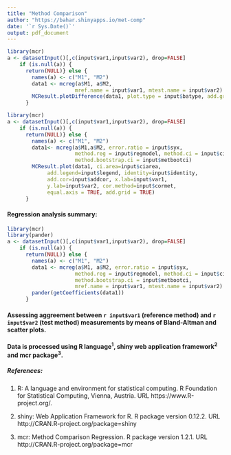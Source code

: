 ```yaml
---
title: "Method Comparison"
author: "https://bahar.shinyapps.io/met-comp"
date: '`r Sys.Date()`'
output: pdf_document
---
```


```r
library(mcr)
a <- datasetInput()[,c(input$var1,input$var2), drop=FALSE]
    if (is.null(a)) {
      return(NULL)} else {
        names(a) <- c("M1", "M2")
        data1 <- mcreg(a$M1, a$M2,
                      mref.name = input$var1, mtest.name = input$var2)
        MCResult.plotDifference(data1, plot.type = input$batype, add.grid = TRUE)
      }
```

```r
library(mcr)
a <- datasetInput()[,c(input$var1,input$var2), drop=FALSE]
    if (is.null(a)) {
      return(NULL)} else {
        names(a) <- c("M1", "M2")
        data1<- mcreg(a$M1,a$M2, error.ratio = input$syx, 
                      method.reg = input$regmodel, method.ci = input$cimethod,
                      method.bootstrap.ci = input$metbootci)
        MCResult.plot(data1, ci.area=input$ciarea, 
             add.legend=input$legend, identity=input$identity,
             add.cor=input$addcor, x.lab=input$var1,
             y.lab=input$var2, cor.method=input$cormet, 
             equal.axis = TRUE, add.grid = TRUE)
      }
```

#### Regression analysis summary:

```r
library(mcr)
library(pander)
a <- datasetInput()[,c(input$var1,input$var2), drop=FALSE]
    if (is.null(a)) {
      return(NULL)} else {
        names(a) <- c("M1", "M2")
        data1 <- mcreg(a$M1, a$M2, error.ratio = input$syx, 
                      method.reg = input$regmodel, method.ci = input$cimethod,
                      method.bootstrap.ci = input$metbootci,
                      mref.name = input$var1, mtest.name = input$var2)
        pander(getCoefficients(data1))
      }
```

#### Assessing aggreement between **`r input$var1`** (reference method) and **`r input$var2`** (test method) measurements by means of Bland-Altman and scatter plots.

#### Data is processed using R language^1^, shiny web application framework^2^ and mcr package^3^.

##### References:

1. R: A language and environment for statistical computing. R Foundation for Statistical Computing, Vienna, Austria. URL https://www.R-project.org/.
  
2. shiny: Web Application Framework for R. R package version 0.12.2. URL http://CRAN.R-project.org/package=shiny

3. mcr: Method Comparison Regression. R package version 1.2.1. URL http://CRAN.R-project.org/package=mcr